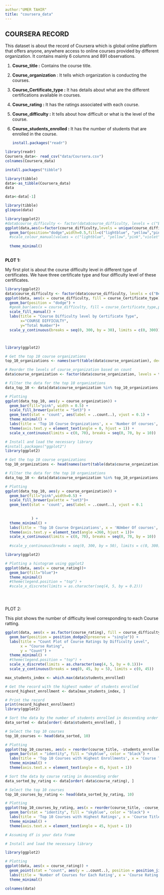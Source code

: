 ---
author:"UMER TAHIR"
title: "coursera_data"
---

## COURSERA RECORD

This dataset is about the record of Coursera which is global online platform that offers anyone, anywhere access to online courses provided by different organization. It contains mainly 6 columns and 891 observations.

1.  **Course_title :** Contains the course title.

2.  **Course_organization** : It tells which organization is conducting the courses.

3.  **Course_Certificate_type :** It has details about what are the different certifications available in courses.

4.  **Course_rating :** It has the ratings associated with each course.

5.  **Course_difficulty :** It tells about how difficult or what is the level of the course.

6.  **Course_students_enrolled :** It has the number of students that are enrolled in the course.

    ```{r}
    install.packages("readr")
    ```

```{r}
library(readr)
Coursera_data<- read_csv("data/Coursera.csv")
colnames(Coursera_data)


```

```{r}
install.packages("tibble")
```

```{r}
library(tibble)
data<-as_tibble(Coursera_data)
data
```

```{r}
data<-data[-1]
```

```{r}
library(tibble)
glimpse(data)


```
```{r}
library(ggplot2)
#data$course_difficulty <- factor(data$course_difficulty, levels = c("Beginner", "Intermediate", "Advanced", "Mixed"))
ggplot(data,aes(x=factor(course_difficulty,levels = unique(course_difficulty))))+
  geom_bar(position="dodge",width=0.5,fill=c("lightblue", "yellow","pink","violet"))+
  #scale_colour_manual(values = c("lightblue", "yellow","pink","violet"))+
  
  theme_minimal()
  


```

**PLOT 1:**

My first plot is about the course difficulty level in different type of certificates. We have three certificate type and four difficulty level of these certificates.

```{r}
library(ggplot2)
data$course_difficulty <- factor(data$course_difficulty, levels = c("Beginner", "Intermediate", "Advanced", "Mixed"))
ggplot(data, aes(x = course_difficulty, fill = course_Certificate_type)) +
  geom_bar(position = "dodge") +
  #geom_bar(aes(x = course_difficulty, fill = course_Certificate_type,position="dodge"))+
  scale_fill_manual() +
  labs(title = "Course Difficulty level by Certificate Type",
       x="COURSE DIFFICULTY",
       y="Total Number")+
  scale_y_continuous(breaks = seq(0, 300, by = 30), limits = c(0, 300))



```

```         
```
```{r}
library(ggplot2)

# Get the top 10 course organizations
top_10_organizations <- names(sort(table(data$course_organization), decreasing = TRUE))[10:1]

# Reorder the levels of course_organization based on count
data$course_organization <- factor(data$course_organization, levels = top_10_organizations)

# Filter the data for the top 10 organizations
data_top_10 <- data[data$course_organization %in% top_10_organizations, ]

# Plotting
ggplot(data_top_10, aes(y = course_organization)) +
  geom_bar(fill="pink", width = 0.5) +
  scale_fill_brewer(palette = "Set3") +
  geom_text(stat = 'count', aes(label = ..count..), vjust = 0.1) +
  theme_minimal() +
  labs(title = 'Top 10 Course Organizations', x = 'Number Of courses', y = 'Top Organizations') +
  theme(axis.text.y = element_text(angle = 0, hjust = 1)) +
  scale_x_continuous(limits = c(0, 70), breaks = seq(0, 70, by = 10))

```
```{r}
# Install and load the necessary library
#install.packages("ggplot2")
library(ggplot2)

# Get the top 10 course organizations
top_10_organizations <- head(names(sort(table(data$course_organization), decreasing = TRUE)), 10)

# Filter the data for the top 10 organizations
data_top_10 <- data[data$course_organization %in% top_10_organizations, ]

# Plotting
ggplot(data_top_10, aes(y = course_organization)) +
  geom_bar(fill="pink",width=0.5) +
  scale_fill_brewer(palette = "set3")+
  geom_text(stat = 'count', aes(label = ..count..), vjust = 0.1
            
            
            ) +
  theme_minimal() +
  labs(title = 'Top 10 Course Organizations', x = 'NUmber Of courses', y = 'Top Organizations') +
  theme(axis.text.y = element_text(angle =360, hjust = 1))+
  scale_x_continuous(limits = c(0, 70), breaks = seq(0, 70, by = 10))
  
  #scale_y_continuous(breaks = seq(0, 300, by = 50), limits = c(0, 300)))


```

```{r}
library(ggplot2)

# Plotting a histogram using ggplot2
ggplot(data, aes(x = course_rating))+
  geom_bar(fill="blue")+
  theme_minimal() 
  #theme(legend.position = "top") +
  #scale_x_discrete(limits = as.character(seq(4, 5, by = 0.2)))


              

```

PLOT 2:

This plot shows the number of difficulty level corresponding to each Course ratting.

```{r}
ggplot(data, aes(x = as.factor(course_rating), fill = course_difficulty)) +
  geom_bar(position = position_dodge2(preserve = "single")) +
  labs(title = "Count Plot of Course Ratings by Difficulty Level",
       x = "Course Rating",
       y = "Count") +
  theme_minimal() +
  #theme(legend.position = "top") +
  scale_x_discrete(limits = as.character(seq(4, 5, by = 0.1)))+
  scale_y_continuous(breaks = seq(0, 45, by = 5), limits = c(0, 45))

```
```{r}
max_students_index <- which.max(data$students_enrolled)

# Get the record with the highest number of students enrolled
record_highest_enrollment <- data[max_students_index, ]

# Print the record
print(record_highest_enrollment)
library(ggplot2)

# Sort the data by the number of students enrolled in descending order
data_sorted <- data[order(-data$students_enrolled), ]

# Select the top 10 courses
top_10_courses <- head(data_sorted, 10)

# Plotting
ggplot(top_10_courses, aes(x = reorder(course_title, -students_enrolled), y = students_enrolled)) +
  geom_bar(stat = "identity", fill = "skyblue", color = "black") +
  labs(title = 'Top 10 Courses with Highest Enrollments', x = 'Course Title', y = 'Number of Students Enrolled') +
  theme_minimal() +
  theme(axis.text.x = element_text(angle = 45, hjust = 1))

```

```{r}
# Sort the data by course rating in descending order
data_sorted_by_rating <- data[order(-data$course_rating), ]

# Select the top 10 courses
top_10_courses_by_rating <- head(data_sorted_by_rating, 10)

# Plotting
ggplot(top_10_courses_by_rating, aes(x = reorder(course_title, -course_rating), y = course_rating)) +
  geom_bar(stat = "identity", fill = "skyblue", color = "black") +
  labs(title = 'Top 10 Courses with Highest Ratings', x = 'Course Title', y = 'Course Rating') +
  theme_minimal() +
  theme(axis.text.x = element_text(angle = 45, hjust = 1))


```

```{r}
# Assuming df is your data frame

# Install and load the necessary library

library(ggplot2)

# Plotting
ggplot(data, aes(x = course_rating)) +
  geom_point(stat = "count", aes(y = ..count..), position = position_jitter(width = 0.1)) +
  labs(title = 'Number of Courses for Each Rating', x = 'Course Rating', y = 'Number of Courses') +
  theme_minimal()


```
```{r}
colnames(data)
```

